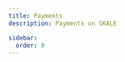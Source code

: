 ```yaml
---
title: Payments
description: Payments on SKALE

sidebar:
  order: 0
---
```




<CardGrid>
	<LinkCard
		title="On-Ramp"
		href="/builders/tools/payments/on-ramp"
		description="On-Ramp providers on SKALE Chains"
	/>
	<LinkCard
		title="NFT Checkout"
		href="/builders/tools/payments/nft-checkout"
		description="SKALE NFT Checkout providers"
	/>
</CardGrid>
